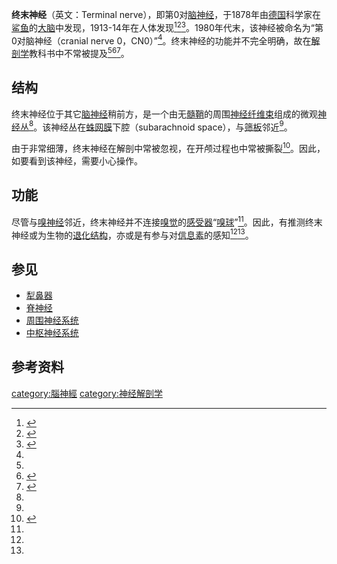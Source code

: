 {{Infobox anatomy
| Name = 终末神经（第0对脑神经）
| Image = Lawrence 1960 1.3.png
| Caption = 左图展示各个脑神经，终末神经位于顶端。右图展示脑部结构。
| System = 
| Latin = nervus terminalis
| Precursor = 
| Artery = 
| Vein = 
| Nerve = 
| Lymph = 
}}'''终末神经'''（英文：Terminal nerve），即第0对[[脑神经|脑神经]]，于1878年由[[德国|德国]]科学家{{le|古斯塔夫·弗里奇|Gustav Fritsch}}在[[鲨鱼|鲨鱼]]的[[大脑|大脑]]中发现，1913-14年在人体发现<ref name=":0">{{Cite book|chapter=Neuroanatomy, Cranial Nerve 0 (Terminal Nerve)|title=StatPearls|url=http://www.ncbi.nlm.nih.gov/books/NBK459159/|publisher=StatPearls Publishing|date=2021|location=Treasure Island (FL)|pmid=29083731|first=James|last=Sonne|first2=Vamsi|last2=Reddy|first3=Wilfredo|last3=Lopez-Ojeda|access-date=2021-03-29|archive-date=2021-01-11|archive-url=https://web.archive.org/web/20210111151203/https://www.ncbi.nlm.nih.gov/books/NBK459159/|dead-url=no}}</ref><ref name=":1">{{Cite web|title=Sex and the Secret Nerve|url=https://www.scientificamerican.com/article/sex-and-the-secret-nerve/|accessdate=2021-03-29|work=Scientific American|language=en|archive-date=2016-01-22|archive-url=https://web.archive.org/web/20160122042424/http://www.scientificamerican.com/article/sex-and-the-secret-nerve/|dead-url=no}}</ref><ref>{{Cite web|title=终末神经[0]|url=https://www.imaios.com/cn/e-Anatomy/node_322323/0|accessdate=2021-03-29|work=IMAIOS|language=cn}}</ref>。1980年代末，该神经被命名为“第0对脑神经（cranial nerve 0，CN0）”<ref name=":0" />。终末神经的功能并不完全明确，故在[[解剖学|解剖学]]教科书中不常被提及<ref name=":1" /><ref name=":2">{{Cite journal|title=Nervus terminalis (cranial nerve zero) in the adult human|url=https://pubmed.ncbi.nlm.nih.gov/2286018/|last=Fuller|first=G. N.|last2=Burger|first2=P. C.|date=1990-11|journal=Clinical Neuropathology|issue=6|volume=9|pages=279–283|issn=0722-5091|pmid=2286018|access-date=2021-03-29|archive-date=2020-07-03|archive-url=https://web.archive.org/web/20200703092937/https://pubmed.ncbi.nlm.nih.gov/2286018/|dead-url=no}}</ref><ref name=":3">{{Cite journal|title=The neglected cranial nerve: nervus terminalis (cranial nerve N)|url=https://pubmed.ncbi.nlm.nih.gov/22836597/|last=Vilensky|first=Joel A.|date=2014-01|journal=Clinical Anatomy (New York, N.Y.)|issue=1|doi=10.1002/ca.22130|volume=27|pages=46–53|issn=1098-2353|pmid=22836597|access-date=2021-03-29|archive-date=2021-02-25|archive-url=https://web.archive.org/web/20210225055423/https://pubmed.ncbi.nlm.nih.gov/22836597/|dead-url=no}}</ref>。

== 结构 ==
终末神经位于其它[[脑神经|脑神经]]稍前方，是一个由无[[髓鞘|髓鞘]]的周围[[神经束|神经纤维束]]组成的微观[[神经丛|神经丛]]<ref name=":2" />。该神经丛在[[蛛網膜|蛛网膜]]下腔（subarachnoid space），与[[篩板|筛板]]邻近<ref name=":2" />。

由于非常细薄，终末神经在解剖中常被忽视，在开颅过程也中常被撕裂<ref>{{Cite journal|title=Cranial nerves XIII and XIV: nerves in the shadows|url=https://www.ncbi.nlm.nih.gov/pmc/articles/PMC3601045/|last=Bordoni|first=Bruno|last2=Zanier|first2=Emiliano|date=2013-03-13|journal=Journal of Multidisciplinary Healthcare|doi=10.2147/JMDH.S39132|volume=6|pages=87–91|issn=1178-2390|pmc=3601045|pmid=23516138|access-date=2021-03-29|archive-date=2021-04-10|archive-url=https://web.archive.org/web/20210410165258/https://www.ncbi.nlm.nih.gov/pmc/articles/PMC3601045/|dead-url=no}}</ref>。因此，如要看到该神经，需要小心操作。

== 功能 ==
尽管与[[嗅神經|嗅神经]]邻近，终末神经并不连接[[嗅觉|嗅觉]]的[[感受器|感受器]]“[[嗅球|嗅球]]”<ref name=":0" />。因此，有推测终末神经或为生物的[[痕迹器官|退化结构]]，亦或是有参与对[[信息素|信息素]]的感知<ref name=":0" /><ref name=":3" />。

== 参见 ==

* [[犁鼻器|犁鼻器]]
*[[脊神经|脊神经]]
* [[周围神经系统|周围神经系统]]
* [[中枢神经系统|中枢神经系统]]

== 参考资料 ==
{{reflist|2}}

{{腦神經}}
[[category:腦神經|category:腦神經]]
[[category:神经解剖学|category:神经解剖学]]
